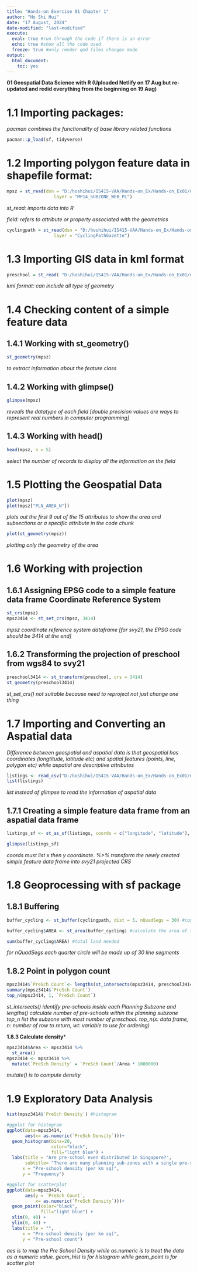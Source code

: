 ```yaml
---
title: "Hands-on Exercise 01 Chapter 1"
author: "Ho Shi Hui"
date: "17 August, 2024"
date-modified: "last-modified"
execute: 
  eval: true #run through the code if there is an error
  echo: true #show all the code used
  freeze: true #only render qmd files changes made
output:
  html_document:
    toc: yes
---
```


**01 Geospatial Data Science with R (Uploaded Netlify on 17 Aug but re-updated and redid everything from the beginning on 19 Aug)**

# 1.1 Importing packages:

*pacman combines the functionality of base library related functions*

```r
pacman::p_load(sf, tidyverse)
```

# 1.2 Importing polygon feature data in shapefile format:

```r
mpsz = st_read(dsn = "D:/hoshihui/IS415-VAA/Hands-on_Ex/Hands-on_Ex01/data/geospatial", 
                  layer = "MP14_SUBZONE_WEB_PL")
```

*st_read: imports data into R*

*field: refers to attribute or property associated with the geometrics*

```r
cyclingpath = st_read(dsn = "D:/hoshihui/IS415-VAA/Hands-on_Ex/Hands-on_Ex01/data/geospatial", 
                  layer = "CyclingPathGazette")
```

# 1.3 Importing GIS data in kml format

```r
preschool = st_read( "D:/hoshihui/IS415-VAA/Hands-on_Ex/Hands-on_Ex01/data/geospatial/PreSchoolsLocation.kml")
```

*kml format: can include all type of geometry*

# 1.4 Checking content of a simple feature data

## 1.4.1 Working with st_geometry()

```r
st_geometry(mpsz)
```

*to extract information about the feature class*

## 1.4.2 Working with glimpse()

```r
glimpse(mpsz)
```

*reveals the datatype of each field \[double precision values are ways to represent real numbers in computer programming\]*

## 1.4.3 Working with head()

```r
head(mpsz, n = 5)
```

*select the number of records to display all the information on the field*

# 1.5 Plotting the Geospatial Data

```r
plot(mpsz)
plot(mpsz["PLN_AREA_N"])
```

*plots out the first 9 out of the 15 attributes to show the area and subsections or a specific attribute in the code chunk*

```r
plot(st_geometry(mpsz))
```

*plotting only the geometry of the area*

# 1.6 Working with projection

## 1.6.1 Assigning EPSG code to a simple feature data frame Coordinate Reference System

```r
st_crs(mpsz)
mpsz3414 <- st_set_crs(mpsz, 3414)
```

*mpsz coordinate reference system dataframe \[for svy21, the EPSG code should be 3414 at the end\]*

## 1.6.2 Transforming the projection of preschool from wgs84 to svy21

```r
preschool3414 <- st_transform(preschool, crs = 3414)
st_geometry(preschool3414)
```

*st_set_crs() not suitable because need to reproject not just change one thing*

# 1.7 Importing and Converting an Aspatial data

*Difference between geospatial and aspatial data is that geospatial has coordinates (longtitude, latitude etc) and spatial features (points, line, polygon etc) while aspatial are descriptive attributes*

```r
listings <- read_csv("D:/hoshihui/IS415-VAA/Hands-on_Ex/Hands-on_Ex01/data/aspatial/listings.csv")
list(listings)
```

*list instead of glimpse to read the information of aspatial data*

## 1.7.1 Creating a simple feature data frame from an aspatial data frame

```r
listings_sf <- st_as_sf(listings, coords = c("longitude", "latitude"), crs=4326) %>% st_transform(crs=3414)

glimpse(listings_sf)
```

*coords must list x then y coordinate. %\>% transform the newly created simple feature data frame into svy21 projected CRS*

# 1.8 Geoprocessing with sf package

## 1.8.1 Buffering

```r
buffer_cycling <- st_buffer(cyclingpath, dist = 5, nQuadSegs = 30) #compute the 5-meter buffers

buffer_cycling$AREA <- st_area(buffer_cycling) #calculate the area of the buffers

sum(buffer_cycling$AREA) #total land needed
```

*for nQuadSegs each quarter circle will be made up of 30 line segments*

## 1.8.2 Point in polygon count

```r
mpsz3414$`PreSch Count`<- lengths(st_intersects(mpsz3414, preschool3414))
summary(mpsz3414$`PreSch Count`)
top_n(mpsz3414, 1, `PreSch Count`)
```

*st_intersects() identify pre-schools inside each Planning Subzone and lengths() calculate number of pre-schools within the planning subzone* *top_n list the subzone with most number of preschool. top_n(x: data frame, n: number of row to return, wt: variable to use for ordering)*

**1.8.3 Calculate density**\*

```r
mpsz3414$Area <- mpsz3414 %>%
  st_area()
mpsz3414 <- mpsz3414 %>%
  mutate(`PreSch Density` = `PreSch Count`/Area * 1000000)
```

*mutate() is to compute density*

# 1.9 Exploratory Data Analysis

```r
hist(mpsz3414$`PreSch Density`) #histogram

#ggplot for histogram
ggplot(data=mpsz3414, 
       aes(x= as.numeric(`PreSch Density`)))+
  geom_histogram(bins=20, 
                 color="black", 
                 fill="light blue") +
  labs(title = "Are pre-school even distributed in Singapore?",
       subtitle= "There are many planning sub-zones with a single pre-school, on the other hand, \nthere are two planning sub-zones with at least 20 pre-schools",
      x = "Pre-school density (per km sq)",
      y = "Frequency")

#ggplot for scatterplot
ggplot(data=mpsz3414, 
       aes(y = `PreSch Count`, 
           x= as.numeric(`PreSch Density`)))+
  geom_point(color="black", 
             fill="light blue") +
  xlim(0, 40) +
  ylim(0, 40) +
  labs(title = "",
      x = "Pre-school density (per km sq)",
      y = "Pre-school count")
```

*aes is to map the Pre School Density while as.numeric is to treat the data as a numeric value. geom_hist is for histogram while geom_point is for scatter plot*
